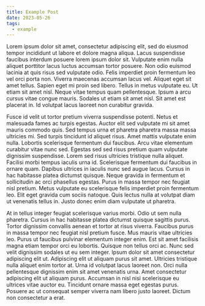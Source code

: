 ```yaml
---
title: Example Post
date: 2023-05-26
tags:
  - example
---
```


Lorem ipsum dolor sit amet, consectetur adipiscing elit, sed do eiusmod tempor incididunt ut labore et dolore magna aliqua. Lacus suspendisse faucibus interdum posuere lorem ipsum dolor sit. Vulputate enim nulla aliquet porttitor lacus luctus accumsan tortor posuere. Non odio euismod lacinia at quis risus sed vulputate odio. Felis imperdiet proin fermentum leo vel orci porta non. Viverra maecenas accumsan lacus vel. Aliquet eget sit amet tellus. Sapien eget mi proin sed libero. Tellus in metus vulputate eu. Ut etiam sit amet nisl. Neque vitae tempus quam pellentesque. Ipsum a arcu cursus vitae congue mauris. Sodales ut etiam sit amet nisl. Sit amet est placerat in. Id volutpat lacus laoreet non curabitur gravida.

Fusce id velit ut tortor pretium viverra suspendisse potenti. Netus et malesuada fames ac turpis egestas. Auctor elit sed vulputate mi sit amet mauris commodo quis. Sed tempus urna et pharetra pharetra massa massa ultricies mi. Sed turpis tincidunt id aliquet risus. Amet mattis vulputate enim nulla. Lobortis scelerisque fermentum dui faucibus. Arcu vitae elementum curabitur vitae nunc sed. Egestas sed sed risus pretium quam vulputate dignissim suspendisse. Lorem sed risus ultricies tristique nulla aliquet. Facilisi morbi tempus iaculis urna id. Scelerisque fermentum dui faucibus in ornare quam. Dapibus ultrices in iaculis nunc sed augue lacus. Cursus in hac habitasse platea dictumst quisque. Neque gravida in fermentum et sollicitudin ac orci phasellus egestas. Purus in massa tempor nec feugiat nisl pretium. Metus vulputate eu scelerisque felis imperdiet proin fermentum leo. Elit eget gravida cum sociis natoque. Quis lectus nulla at volutpat diam ut venenatis tellus in. Justo donec enim diam vulputate ut pharetra.

At in tellus integer feugiat scelerisque varius morbi. Odio ut sem nulla pharetra. Cursus in hac habitasse platea dictumst quisque sagittis purus. Tortor dignissim convallis aenean et tortor at risus viverra. Faucibus purus in massa tempor nec feugiat nisl pretium fusce. Mus mauris vitae ultricies leo. Purus ut faucibus pulvinar elementum integer enim. Est sit amet facilisis magna etiam tempor orci eu lobortis. Quisque non tellus orci ac. Nunc sed velit dignissim sodales ut eu sem integer. Ipsum dolor sit amet consectetur adipiscing elit ut. Adipiscing elit ut aliquam purus sit amet. Ultricies tristique nulla aliquet enim tortor at. Urna id volutpat lacus laoreet non. Orci nulla pellentesque dignissim enim sit amet venenatis urna. Amet consectetur adipiscing elit ut aliquam purus. Accumsan in nisl nisi scelerisque eu ultrices vitae auctor eu. Tincidunt ornare massa eget egestas purus. Posuere ac ut consequat semper viverra nam libero justo laoreet. Dictum non consectetur a erat.
